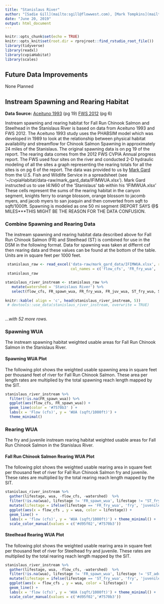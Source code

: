 ```yaml
---
title: "Stanislaus River"
author: "[Sadie Gill](mailto:sgill@flowwest.com), [Mark Tompkins](mailto:mtompkins@flowwest.com), [Erin Cain](ecain@flowwest.com)"
date: "June 20, 2019"
output: html_document
---
```


```r
knitr::opts_chunk$set(echo = TRUE)
knitr::opts_knit$set(root.dir = rprojroot::find_rstudio_root_file())
library(tidyverse)
library(readxl)
library(cvpiaHabitat)
library(scales)
```

## Future Data Improvements
None Planned 

## Instream Spawning and Rearing Habitat

**Data Source:** [Aceituno 1993](https://cvpiahabitat-r-package.s3-us-west-2.amazonaws.com/cvpia-sit-model-inputs/Aceituno1993_StanislausRiverIFIMStudy.pdf) (pg 19)
[FWS 2012](https://cvpiahabitat-r-package.s3-us-west-2.amazonaws.com/cvpia-sit-model-inputs/CVPIA_Annual_Progress_Report_Fiscal_Year_2012.pdf) (pg 6)


Instream spawning and rearing habitat for Fall Run Chinook Salmon and Steelhead in the Stanislaus River is based on data from Aceituno 1993 and FWS 2012. The Aceituno 1993 study uses the PHABSIM model which was developed in 1989 to look at the relationship between physical habitat availability and streamflow for Chinook Salmon Spawning in approximately 24 miles of the Stanislaus. The original spawning data is on pg 19 of the report. The rearing data comes from the 2012 FWS CVPIA Annual progress report. The FWS used four sites on the river and conducted 2-D hydraulic modeling of all the sites a graph representing the rearing totals for all the sites is on pg 6 of the report. The data was provided to us by [Mark Gard](mailto:mark_gard@fws.gov) from the U.S. Fish and Wildlife Service in a spreadsheet (see '~/cvpiaHabitat/data-raw/mark_gard_data/IFIMWUA.xlsx'). Mark Gard instructed us to use I4:N60 of the 'Stanislaus' tab within his 'IFIMWUA.xlsx' These cells represent the sums of the rearing habitat in the canyon segment, knights ferry to orange blossom, orange blossom to jacomb myers, and jacob myers to san joaquin and then converted from sqft to sqft/1000ft. Spawning is modeled
as one 50 mi segment (REPORT SAYS @$ MILES***THIS MIGHT BE THE REASON FOR THE DATA CONFUSION.

### Combine Spawning and Rearing Data 
The instream spawning and rearing habitat data described above for Fall Run Chinook Salmon (FR) and Steelhead (ST) is combined for use in the DSM in the following format. Data for spawning was taken at differnt csf then rearing data and these values can be found at the bottom of the table. Units are in square feet per 1000 feet.

```r
 stanislaus_raw <- read_excel('data-raw/mark_gard_data/IFIMWUA.xlsx', range = "I4:N60", sheet = 'Stanislaus',
                              col_names = c('flow_cfs', 'FR_fry_wua', 'ST_fry_wua', 'FR_juv_wua', 'ST_juv_wua', 'FR_spawn_wua'))
 stanislaus_raw

```


```r
stanislaus_river_instream <- stanislaus_raw %>% 
   mutate(watershed = 'Stanislaus River') %>% 
   select(flow_cfs, FR_spawn_wua, FR_fry_wua, FR_juv_wua, ST_fry_wua, ST_juv_wua, watershed)
 
knitr::kable( align = 'c', head(stanislaus_river_instream, 5))
 # devtools::use_data(stanislaus_river_instream, overwrite = TRUE)
 
```

*...with 52 more rows.*

### Spawning WUA 
The instream spawning habitat weighted usable areas for Fall Run Chinook Salmon in the Stanislaus River.

#### Spawning WUA Plot
The following plot shows the weighted usable spawning area in square feet per thousand feet of river for Fall Run Chinook Salmon. These area per length rates are multiplied by the total spawning reach length mapped by the SIT. 

```r
stanislaus_river_instream %>%
  filter(!is.na(FR_spawn_wua)) %>%
  ggplot(aes(flow_cfs, FR_spawn_wua)) +
  geom_line(color = '#7570b3' ) +
  labs(x = 'Flow (cfs)', y = 'WUA (sqft/1000ft)') +
  theme_minimal() 
```

### Rearing WUA
The fry and juvenile instream rearing habitat weighted usable areas for Fall Run Chinook Salmon in the Stanislaus River. 

#### Fall Run Chinook Salmon Rearing WUA Plot

The following plot shows the weighted usable rearing area in square feet per thousand feet of river for Fall Run Chinook Salmon fry and juvenile. These rates are multiplied by the total rearing reach length mapped by the SIT. 



``` r
stanislaus_river_instream %>% 
  gather(lifestage, wua, -flow_cfs, -watershed)  %>% 
  filter(!is.na(wua), lifestage != 'FR_spawn_wua', lifestage != "ST_fry_wua", lifestage != "ST_juv_wua") %>%
  mutate(lifestage = ifelse(lifestage == 'FR_fry_wua', 'fry', 'juvenile')) %>% 
  ggplot(aes(x = flow_cfs , y = wua, color = lifestage)) +
  geom_line() +
  labs(x = 'flow (cfs)', y = 'WUA (sqft/1000ft)') + theme_minimal() +
  scale_color_manual(values = c('#d95f02','#7570b3'))
```


#### Steelhead Rearing WUA Plot

The following plot shows the weighted usable rearing area in square feet per thousand feet of river for Steelhead fry and juvenile. These rates are multiplied by the total rearing reach length mapped by the SIT. 

``` r
stanislaus_river_instream %>% 
  gather(lifestage, wua, -flow_cfs, -watershed)  %>% 
  filter(!is.na(wua), lifestage != 'FR_spawn_wua', lifestage != 'ST_adult_wua',  lifestage != "FR_juv_wua", lifestage != "FR_fry_wua", lifestage != "ST_spawn_wua") %>%
  mutate(lifestage = ifelse(lifestage == 'ST_fry_wua', 'fry', 'juvenile')) %>% 
  ggplot(aes(x = flow_cfs , y = wua, color = lifestage)) +
  geom_line() +
  labs(x = 'flow (cfs)', y = 'WUA (sqft/1000ft)') + theme_minimal() +
  scale_color_manual(values = c('#d95f02','#7570b3'))
```



